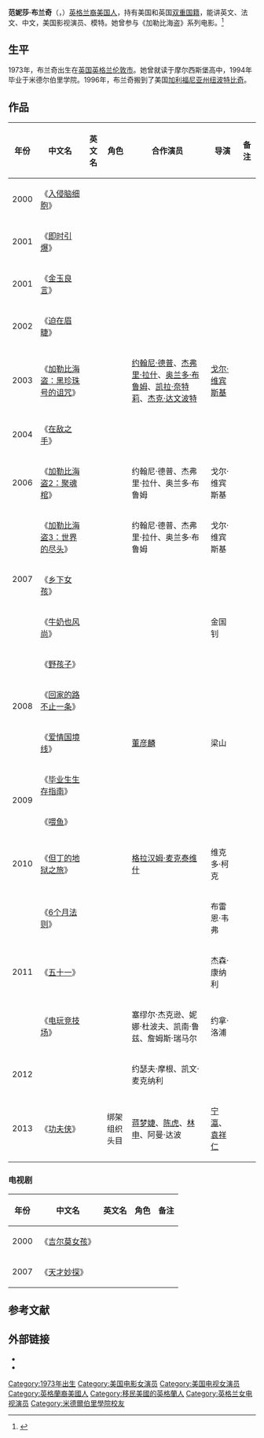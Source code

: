 {{NoteTA
|G1=Movie
|G2=Show
}}
{{艺人<!--导演、男演员、女演员、男歌手、女歌手、节目主持-->
| 图片     = Vanessa Branch 2009.jpg
| 图片尺寸 = 250px
| 图片简介 = 范妮莎·布兰奇，2009年5月。
| 姓名     = 范妮莎·布兰奇
| 类型     = 女艺人
| 原名     = 
| 英文名   = {{lang|en|Vanessa Branch}}
| 綽號     = 
| 国籍     = {{USA}}<br />{{UK}}
| 民族     = [[英格兰裔美国人|英格兰裔美国人]]
| 出生日期 = {{birth date and age|1973|3|21}}
| 出生地点 = [[英国|英国]][[英格兰|英格兰]][[伦敦市|伦敦市]]
| 逝世日期 = <!--卒年在前生年在后{{death date and age|}} -->
| 逝世地点 = 
| 职业     = 演员、模特
| 语言     = [[英语|英语]]、[[法語|法語]]、[[中文|中文]]
| 教育程度 = 
| 宗教信仰 = 基督教
| 配偶     = <!--  {{marriage|姓名||}}  -->
| 儿女     = 
| 父母     = 
| 活跃年代 = 1999年至今
| 代表作   = 《爱情国境线》<br />《功夫侠》<br />《牛奶也风尚》
| 经纪公司 = 
| 奖项     =  <!--  {{Awards|award= |year= |title= }} -->
| 网站     = <!-- {{URL|www.example.com}} -->
| IMDb     = 
}}
'''范妮莎·布兰奇'''（{{lang-en|'''Vanessa Branch'''}}，{{bd|1973年|3月21日|||catIdx= L}}）[[英格兰裔美国人|英格兰裔美国人]]，持有美国和英国[[双重国籍|双重国籍]]，能讲英文、法文、中文，美国影视演员、模特。她曾参与《加勒比海盗》系列电影。<ref>{{cite web |url=http://ent.sina.com.cn/m/2009-02-11/20212371969.shtml |title=花絮：众人眼中的好莱坞女星--范妮莎-布兰奇 |accessdate=2009 |publisher=新浪网 |work= |language=zh-hans}}</ref>

== 生平 ==
1973年，布兰奇出生在[[英国|英国]][[英格兰|英格兰]][[伦敦市|伦敦市]]。她曾就读于摩尔西斯堡高中，1994年毕业于米德尔伯里学院。1996年，布兰奇搬到了美国[[加利福尼亚州|加利福尼亚州]][[纽波特比奇_(加利福尼亚州)|纽波特比奇]]。

== 作品 ==
{| class="wikitable"
|-
! 年份 !! 中文名 !! 英文名 !! 角色 !! 合作演员 !! 导演 !! 备注
|-
|  2000 ||  《[[入侵脑细胞|入侵脑细胞]]》  ||  {{lang|en|The Cell}}  ||    ||    ||     ||  
|-
|  2001 ||  《[[即时引爆|即时引爆]]》  ||  {{lang|en|Ticker}}  ||    ||    ||     ||  
|-
|  2001 ||  《[[金玉良言|金玉良言]]》  ||  {{lang|en|Good Advice}}  ||    ||    ||     ||  
|-
|  2002 ||  《[[迫在眉睫|迫在眉睫]]》  ||  {{lang|en|John Q}}  ||    ||    ||     ||  
|-
| 2003  ||  《[[加勒比海盗：黑珍珠号的诅咒|加勒比海盗：黑珍珠号的诅咒]]》  ||  {{lang|en| }}  ||    ||  [[约翰尼·德普|约翰尼·德普]]、[[杰弗里·拉什|杰弗里·拉什]]、[[奥兰多·布鲁姆|奥兰多·布鲁姆]]、[[凯拉·奈特莉|凯拉·奈特莉]]、[[杰克·达文波特|杰克·达文波特]]   ||  [[戈尔·维宾斯基|戈尔·维宾斯基]]   ||  
|-
|  2004 ||  《[[在敌之手|在敌之手]]》  ||  {{lang|en|In Enemy Hands}}  ||    ||    ||     ||  
|-
| 2006  ||  《[[加勒比海盗2：聚魂棺|加勒比海盗2：聚魂棺]]》  ||  {{lang|en|Pirates of the Caribbean: Dead Man's Chest}}  ||    || 约翰尼·德普、杰弗里·拉什、奥兰多·布鲁姆   || 戈尔·维宾斯基    ||  
|-
|rowspan="3"|  2007  ||  《[[加勒比海盗3：世界的尽头|加勒比海盗3：世界的尽头]]》  ||  {{lang|en|Pirates of the Caribbean: At World's End}}  ||    ||  约翰尼·德普、杰弗里·拉什、奥兰多·布鲁姆   || 戈尔·维宾斯基    ||  
|-
|  《[[乡下女孩|乡下女孩]]》  ||  {{lang|en|Suburban Girl}}  ||    ||    ||     ||  
|-
|  《[[牛奶也风尚|牛奶也风尚]]》  ||  {{lang|en|Milk and Fashion}}  ||    ||    ||  金国钊   ||   
|-
|rowspan="3"|  2008 || 《[[野孩子|野孩子]]》   || {{lang|en|Wild Child}}  ||   ||   ||   || 
|-
|  《[[回家的路不止一条|回家的路不止一条]]》   || {{lang|en|All Roads Lead Home}}  ||    ||     ||     ||
|-
|  《[[爱情国境线|爱情国境线]]》  ||  {{lang|en|Love in Translation}}  ||    ||  [[董彦麟|董彦麟]]  ||  梁山   ||  
|-
|rowspan="2"| 2009  || 《[[毕业生生存指南|毕业生生存指南]]》   || {{lang|en|Post Grad}}  ||   ||   ||   || 
|-
|  《[[喂鱼|喂鱼]]》   || {{lang|en|Feed the Fish}}  ||    ||     ||     ||
|-
|  2010 ||  《[[但丁的地狱之旅|但丁的地狱之旅]]》  ||  {{lang|en|Dante's Inferno: An Animated Epic}}  ||    ||  [[格拉汉姆·麦克泰维什|格拉汉姆·麦克泰维什]]  ||  维克多·柯克   ||  
|-
|rowspan="3"| 2011  || 《[[6个月法则|6个月法则]]》   || {{lang|en|6 Month Rule}}  ||   ||   ||  布雷恩·韦弗  || 
|-
|  《[[五十一|五十一]]》   || {{lang|en|51}}  ||    ||     ||    杰森·康纳利  ||
|-
|  《[[电玩竞技场|电玩竞技场]]》  ||  {{lang|en|Arena}}  ||    ||  塞缪尔·杰克逊、妮娜·杜波夫、凯南·鲁兹、詹姆斯·瑞马尔   || 约拿·洛浦    ||  
|-
|  2012 ||   ||  {{lang|en|500 Miles North}}  ||    || 约瑟夫·摩根、凯文·麦克纳利   ||     ||  
|-
|  2013 ||  《[[功夫侠|功夫侠]]》  ||  {{lang|en|Kung Fu Man}}  || 绑架组织头目   || [[蒋梦婕|蒋梦婕]]、[[陈虎_(演员)|陈虎]]、[[林申|林申]]、阿曼·达波   ||  [[宁瀛|宁瀛]]、[[袁祥仁|袁祥仁]]   ||   
|}

===电视剧===
{| class="wikitable"
|-
! 年份 !! 中文名 !! 英文名 !! 角色 !! 备注
|-
|   2000||  《[[吉尔莫女孩|吉尔莫女孩]]》  ||  {{lang|en|Gilmore Girls}}  ||    ||  
|-
|  2007 ||  《[[天才妙探|天才妙探]]》  ||  {{lang|en|Andy Barker P.I.}}  ||    ||  
|}

==参考文献==
{{reflist}}

==外部链接==
* {{Mtime people|930870}}
*{{IMDb name|0104376}}
{{Authority control}}


{{DEFAULTSORT:Branch, Vanessa}}
[[Category:1973年出生|Category:1973年出生]]
[[Category:美国电影女演员|Category:美国电影女演员]]
[[Category:美国电视女演员|Category:美国电视女演员]]
[[Category:英格蘭裔美國人|Category:英格蘭裔美國人]]
[[Category:移民美國的英格蘭人|Category:移民美國的英格蘭人]]
[[Category:英格兰女电视演员|Category:英格兰女电视演员]]
[[Category:米德爾伯里學院校友|Category:米德爾伯里學院校友]]